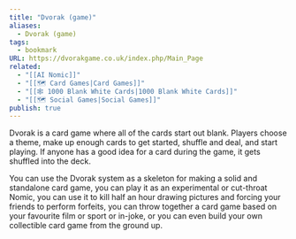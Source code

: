 ```yaml
---
title: "Dvorak (game)"
aliases:
  - Dvorak (game)
tags:
  - bookmark
URL: https://dvorakgame.co.uk/index.php/Main_Page
related:
  - "[[AI Nomic]]"
  - "[[🗺️ Card Games|Card Games]]"
  - "[[🕸️ 1000 Blank White Cards|1000 Blank White Cards]]"
  - "[[🗺️ Social Games|Social Games]]"
publish: true
---
```




Dvorak is a card game where all of the cards start out blank. Players choose a theme, make up enough cards to get started, shuffle and deal, and start playing. If anyone has a good idea for a card during the game, it gets shuffled into the deck.

You can use the Dvorak system as a skeleton for making a solid and standalone card game, you can play it as an experimental or cut-throat Nomic, you can use it to kill half an hour drawing pictures and forcing your friends to perform forfeits, you can throw together a card game based on your favourite film or sport or in-joke, or you can even build your own collectible card game from the ground up.